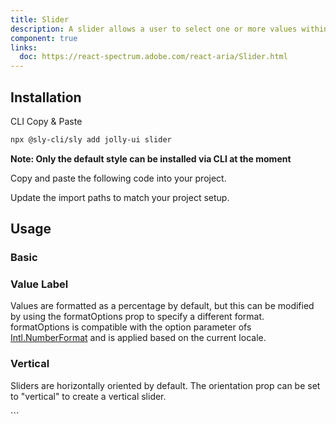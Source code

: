 ```yaml
---
title: Slider
description: A slider allows a user to select one or more values within a range.
component: true
links:
  doc: https://react-spectrum.adobe.com/react-aria/Slider.html
---
```


<ComponentPreview name="slider-demo" />

## Installation

<Tabs defaultValue="cli">

<TabsList>
  <TabsTrigger value="cli">CLI</TabsTrigger>
  <TabsTrigger value="manual">Copy & Paste</TabsTrigger>
</TabsList>

<TabsContent value="cli">

```bash
npx @sly-cli/sly add jolly-ui slider
```

**Note: Only the default style can be installed via CLI at the moment**

</TabsContent>

<TabsContent value="manual">

<Steps>

<Step>Copy and paste the following code into your project.</Step>

<ComponentSource name="slider" />

<Step>Update the import paths to match your project setup.</Step>

</Steps>

</TabsContent>

</Tabs>

## Usage

### Basic

<ComponentPreview name="slider-demo" />

### Value Label

Values are formatted as a percentage by default, but this can be modified by using the formatOptions prop to specify a different format.
formatOptions is compatible with the option parameter ofs [Intl.NumberFormat](https://developer.mozilla.org/en-US/docs/Web/JavaScript/Reference/Global_Objects/NumberFormat) and is applied based on the current locale.

<ComponentPreview name="slider-value" />

### Vertical

Sliders are horizontally oriented by default. The orientation prop can be set to "vertical" to create a vertical slider.

<ComponentPreview name="slider-vertical" />
```
